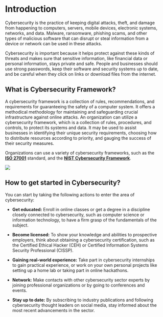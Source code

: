 # Introduction

Cybersecurity is the practice of keeping digital attacks, theft, and damage from happening to computers, servers, mobile devices, electronic systems, networks, and data. Malware, ransomware, phishing scams, and other types of malicious software that can disrupt or steal information from a device or network can be used in these attacks.

Cybersecurity is important because it helps protect against these kinds of threats and makes sure that sensitive information, like financial data or personal information, stays private and safe. People and businesses should use strong passwords, keep their software and security systems up to date, and be careful when they click on links or download files from the internet.

## What is Cybersecurity Framework?

A cybersecurity framework is a collection of rules, recommendations, and requirements for guaranteeing the safety of a computer system. It offers a methodical methodology for maintaining and safeguarding crucial infrastructure against online attacks. An organization can utilize a cybersecurity framework, which is a collection of rules, procedures, and controls, to protect its systems and data. It may be used to assist businesses in identifying their unique security requirements, choosing how to distribute resources according to priority, and gauging the success of their security measures.

Organizations can use a variety of cybersecurity frameworks, such as the **[ISO 27001](https://www.iso.org/isoiec-27001-information-security.html)** standard, and the **[NIST Cybersecurity Framework](https://www.nist.gov/cybersecurity)**.

[![](.github/nist.png)](https://www.nist.gov/cybersecurity)

## How to get started in Cybersecurity?

You can start by taking the following actions to enter the area of cybersecurity:

* **Get educated:** Enroll in online classes or get a degree in a discipline closely connected to cybersecurity, such as computer science or information technology, to have a firm grasp of the fundamentals of the subject.

* **Become licensed:** To show your knowledge and abilities to prospective employers, think about obtaining a cybersecurity certification, such as the Certified Ethical Hacker (CEH) or Certified Information Systems Security Professional (CISSP).

* **Gaining real-world experience:** Take part in cybersecurity internships to gain practical experience, or work on your own personal projects like setting up a home lab or taking part in online hackathons.

* **Network:** Make contacts with other cybersecurity sector experts by joining professional organizations or by going to conferences and events.

* **Stay up to date:** By subscribing to industry publications and following cybersecurity thought leaders on social media, stay informed about the most recent advancements in the sector.
